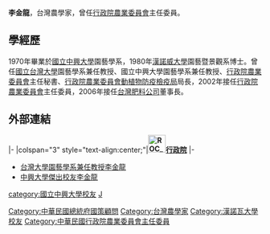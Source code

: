 {{expand|time=2009-06-25T13:55:06+00:00}}
'''李金龍'''{{BD|1947年||||}}，台灣農學家，曾任[[行政院農業委員會|行政院農業委員會]]主任委員。

==學經歷==
1970年畢業於[[國立中興大學|國立中興大學]]園藝學系，1980年[[漢諾威大學|漢諾威大學]]園藝暨景觀系博士。曾任[[國立台灣大學|國立台灣大學]]園藝學系兼任教授、國立中興大學園藝學系兼任教授、[[行政院農業委員會|行政院農業委員會]]主任秘書、[[行政院農業委員會動植物防疫檢疫局|行政院農業委員會動植物防疫檢疫局]]局長，2002年接任[[行政院農業委員會|行政院農業委員會]]主任委員，2006年接任[[台灣肥料公司|台灣肥料公司]]董事長。

==外部連結==
{{start box}}
{{s-off}}
|-
|colspan="3" style="text-align:center;"|'''[[File:ROC_Executive_Yuan_Logo.svg|35px]][[行政院|行政院]]'''
|-
{{s-none|首任}}
{{s-title|[[行政院農業委員會動植物防疫檢疫局|行政院農業委員會動植物防疫檢疫局]]局長<small><br>第一任<br>1998年8月1日－2002年11月30日}}
{{s-after|[[江益男|江益男]]}}
{{s-before|[[范振宗|范振宗]]}}
{{s-title|[[行政院農業委員會|行政院農業委員會]]主任委員<small><br>第八任<br>2002年12月1日－2006年1月25日}}
{{s-after|[[蘇嘉全|蘇嘉全]]}}
{{end box}}
*[https://web.archive.org/web/20080916181807/http://www.hort.ntu.edu.tw/2004/teacher/02404.html 台灣大學園藝學系兼任教授李金龍]
*[http://alumni.nchu.edu.tw/alumnis/7-4.htm 中興大學傑出校友李金龍] {{Wayback|url=http://alumni.nchu.edu.tw/alumnis/7-4.htm |date=20120912095225 }}

{{園藝小作品}}
{{DEFAULTSORT: Li, Jin Long}}
[[Category:中華民國總統府國策顧問|Category:中華民國總統府國策顧問]]
[[category:國立中興大學校友|category:國立中興大學校友]]
[[category:李姓|J]]
[[Category:台灣農學家|Category:台灣農學家]]
[[Category:漢諾瓦大學校友|Category:漢諾瓦大學校友]]
[[Category:中華民國行政院農業委員會主任委員|Category:中華民國行政院農業委員會主任委員]]